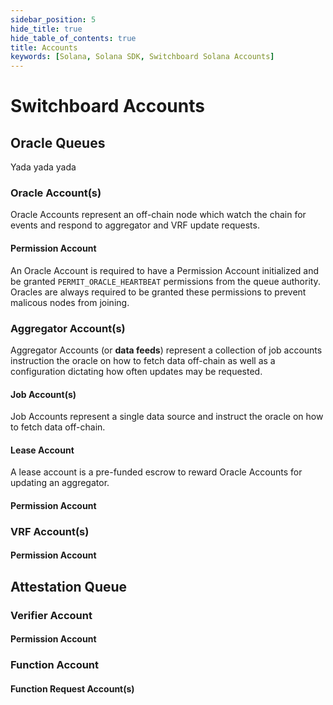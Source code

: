 ```yaml
---
sidebar_position: 5
hide_title: true
hide_table_of_contents: true
title: Accounts
keywords: [Solana, Solana SDK, Switchboard Solana Accounts]
---
```



# Switchboard Accounts

<Grid container spacing={2}>
  <Grid item lg={4} sm={12}>

## Oracle Queues

Yada yada yada

  </Grid>
    <Grid item lg={8} sm={12}>

### Oracle Account(s)

Oracle Accounts represent an off-chain node which watch the chain for events and respond to aggregator and VRF update requests.

#### Permission Account

An Oracle Account is required to have a Permission Account initialized and be granted `PERMIT_ORACLE_HEARTBEAT` permissions from the queue authority. Oracles are always required to be granted these permissions to prevent malicous nodes from joining.

### Aggregator Account(s)

Aggregator Accounts (or **data feeds**) represent a collection of job accounts instruction the oracle on how to fetch data off-chain as well as a configuration dictating how often updates may be requested.

#### Job Account(s)

Job Accounts represent a single data source and instruct the oracle on how to fetch data off-chain.

#### Lease Account

A lease account is a pre-funded escrow to reward Oracle Accounts for updating an aggregator.

#### Permission Account

### VRF Account(s)

#### Permission Account

  </Grid>
</Grid>

## Attestation Queue

### Verifier Account

#### Permission Account

### Function Account

#### Function Request Account(s)
